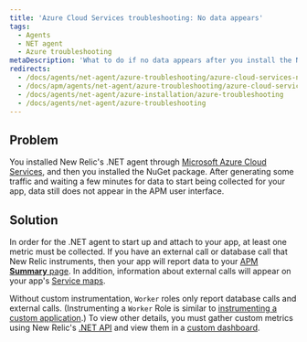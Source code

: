 ```yaml
---
title: 'Azure Cloud Services troubleshooting: No data appears'
tags:
  - Agents
  - NET agent
  - Azure troubleshooting
metaDescription: 'What to do if no data appears after you install the New Relic .NET agent through Microsoft Azure Cloud Services.'
redirects:
  - /docs/agents/net-agent/azure-troubleshooting/azure-cloud-services-no-data-appears
  - /docs/apm/agents/net-agent/azure-troubleshooting/azure-cloud-services-no-data-appears
  - /docs/agents/net-agent/azure-installation/azure-troubleshooting
  - /docs/agents/net-agent/azure-troubleshooting
---
```


## Problem

You installed New Relic's .NET agent through [Microsoft Azure Cloud Services](/docs/agents/net-agent/azure-installation/install-app-azure-cloud-services), and then you installed the NuGet package. After generating some traffic and waiting a few minutes for data to start being collected for your app, data still does not appear in the APM user interface.

## Solution

In order for the .NET agent to start up and attach to your app, at least one metric must be collected. If you have an external call or database call that New Relic instruments, then your app will report data to your [APM **Summary** page](/docs/apm/applications-menu/monitoring/apm-overview-page). In addition, information about external calls will appear on your app's [Service maps](/docs/data-analysis/user-interface-functions/view-your-data/service-maps-visualize-monitor-apps-entire-architecture).

Without custom instrumentation, `Worker` roles only report database calls and external calls. (Instrumenting a `Worker` Role is similar to [instrumenting a custom application](/docs/agents/net-agent/instrumentation/instrumenting-non-iis-apps).) To view other details, you must gather custom metrics using New Relic's [.NET API](/docs/agents/net-agent/features/net-agent-api) and view them in a [custom dashboard](/docs/dashboards/new-relic-dashboards/custom-dashboards/custom-dashboards).
